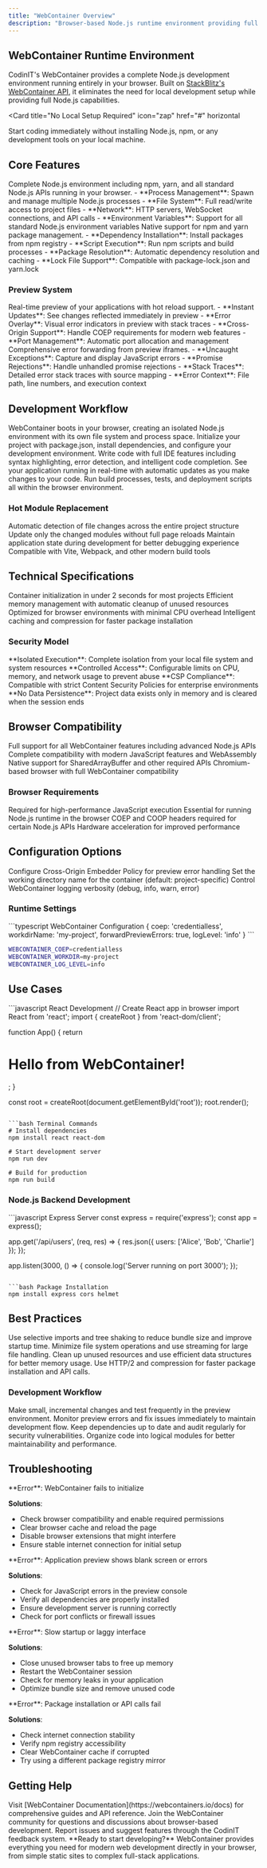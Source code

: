 ```yaml
---
title: "WebContainer Overview"
description: "Browser-based Node.js runtime environment providing full development capabilities directly in your browser"
---
```


## WebContainer Runtime Environment

CodinIT's WebContainer provides a complete Node.js development environment running entirely in your browser. Built on [StackBlitz's WebContainer API](https://webcontainers.io), it eliminates the need for local development setup while providing full Node.js capabilities.

<Card
  title="No Local Setup Required"
  icon="zap"
  href="#"
  horizontal
>
  Start coding immediately without installing Node.js, npm, or any development tools on your local machine.
</Card>

## Core Features

<ParamField name="Full Node.js Compatibility" type="runtime">
  Complete Node.js environment including npm, yarn, and all standard Node.js APIs running in your browser.
  - **Process Management**: Spawn and manage multiple Node.js processes
  - **File System**: Full read/write access to project files
  - **Network**: HTTP servers, WebSocket connections, and API calls
  - **Environment Variables**: Support for all standard Node.js environment variables
</ParamField>

<ParamField name="Package Manager Integration" type="package">
  Native support for npm and yarn package management.
  - **Dependency Installation**: Install packages from npm registry
  - **Script Execution**: Run npm scripts and build processes
  - **Package Resolution**: Automatic dependency resolution and caching
  - **Lock File Support**: Compatible with package-lock.json and yarn.lock
</ParamField>

### Preview System

<ParamField name="Live Preview" type="preview">
  Real-time preview of your applications with hot reload support.
  - **Instant Updates**: See changes reflected immediately in preview
  - **Error Overlay**: Visual error indicators in preview with stack traces
  - **Cross-Origin Support**: Handle COEP requirements for modern web features
  - **Port Management**: Automatic port allocation and management
</ParamField>

<ParamField name="Error Handling" type="errors">
  Comprehensive error forwarding from preview iframes.
  - **Uncaught Exceptions**: Capture and display JavaScript errors
  - **Promise Rejections**: Handle unhandled promise rejections
  - **Stack Traces**: Detailed error stack traces with source mapping
  - **Error Context**: File path, line numbers, and execution context
</ParamField>

## Development Workflow

<Steps>
<Step title="Container Initialization">
  WebContainer boots in your browser, creating an isolated Node.js environment with its own file system and process space.
</Step>

<Step title="Project Setup">
  Initialize your project with package.json, install dependencies, and configure your development environment.
</Step>

<Step title="Code Development">
  Write code with full IDE features including syntax highlighting, error detection, and intelligent code completion.
</Step>

<Step title="Live Preview">
  See your application running in real-time with automatic updates as you make changes to your code.
</Step>

<Step title="Build & Deploy">
  Run build processes, tests, and deployment scripts all within the browser environment.
</Step>
</Steps>

### Hot Module Replacement

<Expandable title="HMR Capabilities">
  <ResponseField name="File System Watching" type="feature">
    Automatic detection of file changes across the entire project structure
  </ResponseField>

  <ResponseField name="Incremental Updates" type="feature">
    Update only the changed modules without full page reloads
  </ResponseField>

  <ResponseField name="State Preservation" type="feature">
    Maintain application state during development for better debugging experience
  </ResponseField>

  <ResponseField name="Build Tool Integration" type="feature">
    Compatible with Vite, Webpack, and other modern build tools
  </ResponseField>
</Expandable>

## Technical Specifications


<CardGroup cols={2}>
  <Card title="Startup Time" icon="timer">
    Container initialization in under 2 seconds for most projects
  </Card>
  <Card title="Memory Usage" icon="memory">
    Efficient memory management with automatic cleanup of unused resources
  </Card>
  <Card title="CPU Utilization" icon="cpu">
    Optimized for browser environments with minimal CPU overhead
  </Card>
  <Card title="Network Efficiency" icon="network">
    Intelligent caching and compression for faster package installation
  </Card>
</CardGroup>

### Security Model

<AccordionGroup>
<Accordion title="Sandbox Environment">
  **Isolated Execution**: Complete isolation from your local file system and system resources
</Accordion>

<Accordion title="Resource Limits">
  **Controlled Access**: Configurable limits on CPU, memory, and network usage to prevent abuse
</Accordion>

<Accordion title="Content Security">
  **CSP Compliance**: Compatible with strict Content Security Policies for enterprise environments
</Accordion>

<Accordion title="Data Protection">
  **No Data Persistence**: Project data exists only in memory and is cleared when the session ends
</Accordion>
</AccordionGroup>

## Browser Compatibility

<ParamField name="Chrome 90+" type="browser">
  Full support for all WebContainer features including advanced Node.js APIs
</ParamField>

<ParamField name="Firefox 85+" type="browser">
  Complete compatibility with modern JavaScript features and WebAssembly
</ParamField>

<ParamField name="Safari 14+" type="browser">
  Native support for SharedArrayBuffer and other required APIs
</ParamField>

<ParamField name="Edge 90+" type="browser">
  Chromium-based browser with full WebContainer compatibility
</ParamField>

### Browser Requirements

<Expandable title="Required Permissions">
  <ResponseField name="SharedArrayBuffer" type="permission">
    Required for high-performance JavaScript execution
  </ResponseField>

  <ResponseField name="WebAssembly" type="permission">
    Essential for running Node.js runtime in the browser
  </ResponseField>

  <ResponseField name="Cross-Origin Isolation" type="permission">
    COEP and COOP headers required for certain Node.js APIs
  </ResponseField>

  <ResponseField name="WebGL" type="permission">
    Hardware acceleration for improved performance
  </ResponseField>
</Expandable>

## Configuration Options

<ParamField name="WEBCONTAINER_COEP" type="string">
  Configure Cross-Origin Embedder Policy for preview error handling
</ParamField>

<ParamField name="WEBCONTAINER_WORKDIR" type="string">
  Set the working directory name for the container (default: project-specific)
</ParamField>

<ParamField name="WEBCONTAINER_LOG_LEVEL" type="string">
  Control WebContainer logging verbosity (debug, info, warn, error)
</ParamField>

### Runtime Settings

<CodeGroup>
```typescript WebContainer Configuration
{
  coep: 'credentialless',
  workdirName: 'my-project',
  forwardPreviewErrors: true,
  logLevel: 'info'
}
```

```bash Environment Variables
WEBCONTAINER_COEP=credentialless
WEBCONTAINER_WORKDIR=my-project
WEBCONTAINER_LOG_LEVEL=info
```
</CodeGroup>

## Use Cases

<CodeGroup>
```javascript React Development
// Create React app in browser
import React from 'react';
import { createRoot } from 'react-dom/client';

function App() {
  return <h1>Hello from WebContainer!</h1>;
}

const root = createRoot(document.getElementById('root'));
root.render(<App />);
```

```bash Terminal Commands
# Install dependencies
npm install react react-dom

# Start development server
npm run dev

# Build for production
npm run build
```
</CodeGroup>

### Node.js Backend Development

<CodeGroup>
```javascript Express Server
const express = require('express');
const app = express();

app.get('/api/users', (req, res) => {
  res.json({ users: ['Alice', 'Bob', 'Charlie'] });
});

app.listen(3000, () => {
  console.log('Server running on port 3000');
});
```

```bash Package Installation
npm install express cors helmet
```
</CodeGroup>

## Best Practices

<Steps>
<Step title="Optimize Dependencies">
  Use selective imports and tree shaking to reduce bundle size and improve startup time.
</Step>

<Step title="Efficient File Operations">
  Minimize file system operations and use streaming for large file handling.
</Step>

<Step title="Memory Management">
  Clean up unused resources and use efficient data structures for better memory usage.
</Step>

<Step title="Network Optimization">
  Use HTTP/2 and compression for faster package installation and API calls.
</Step>
</Steps>

### Development Workflow

<CardGroup cols={2}>
  <Card title="Incremental Development" icon="code">
    Make small, incremental changes and test frequently in the preview environment.
  </Card>
  <Card title="Error Monitoring" icon="bug">
    Monitor preview errors and fix issues immediately to maintain development flow.
  </Card>
  <Card title="Dependency Management" icon="package">
    Keep dependencies up to date and audit regularly for security vulnerabilities.
  </Card>
  <Card title="Code Organization" icon="folder">
    Organize code into logical modules for better maintainability and performance.
  </Card>
</CardGroup>

## Troubleshooting

<AccordionGroup>
<Accordion title="Container Won't Start">
  **Error**: WebContainer fails to initialize

  **Solutions**:
  - Check browser compatibility and enable required permissions
  - Clear browser cache and reload the page
  - Disable browser extensions that might interfere
  - Ensure stable internet connection for initial setup
</Accordion>

<Accordion title="Preview Not Loading">
  **Error**: Application preview shows blank screen or errors

  **Solutions**:
  - Check for JavaScript errors in the preview console
  - Verify all dependencies are properly installed
  - Ensure development server is running correctly
  - Check for port conflicts or firewall issues
</Accordion>

<Accordion title="Performance Issues">
  **Error**: Slow startup or laggy interface

  **Solutions**:
  - Close unused browser tabs to free up memory
  - Restart the WebContainer session
  - Check for memory leaks in your application
  - Optimize bundle size and remove unused code
</Accordion>

<Accordion title="Network Problems">
  **Error**: Package installation or API calls fail

  **Solutions**:
  - Check internet connection stability
  - Verify npm registry accessibility
  - Clear WebContainer cache if corrupted
  - Try using a different package registry mirror
</Accordion>
</AccordionGroup>

## Getting Help

<Steps>
<Step title="Documentation">
  Visit [WebContainer Documentation](https://webcontainers.io/docs) for comprehensive guides and API reference.
</Step>

<Step title="Community Support">
  Join the WebContainer community for questions and discussions about browser-based development.
</Step>

<Step title="Bug Reports">
  Report issues and suggest features through the CodinIT feedback system.
</Step>
</Steps>

<Note>
  **Ready to start developing?** WebContainer provides everything you need for modern web development directly in your browser, from simple static sites to complex full-stack applications.
</Note>